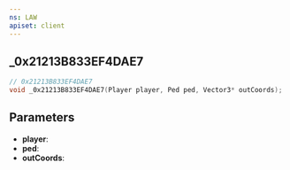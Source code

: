 ```yaml
---
ns: LAW
apiset: client
---
```

## _0x21213B833EF4DAE7

```c
// 0x21213B833EF4DAE7
void _0x21213B833EF4DAE7(Player player, Ped ped, Vector3* outCoords);
```


## Parameters
* **player**:
* **ped**:
* **outCoords**: